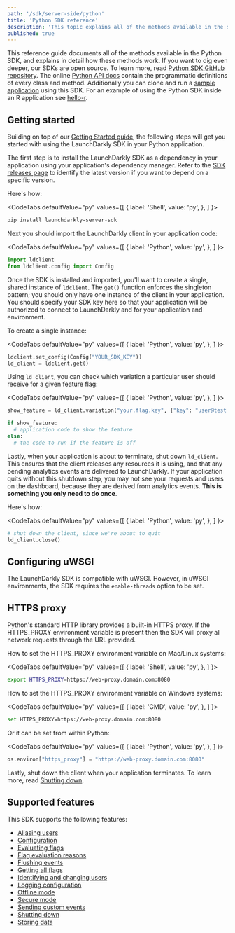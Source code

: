 ```yaml
---
path: '/sdk/server-side/python'
title: 'Python SDK reference'
description: 'This topic explains all of the methods available in the server-side Python SDK, with detail about how they work.'
published: true
---
```


This reference guide documents all of the methods available in the Python SDK, and explains in detail how these methods work. If you want to dig even deeper, our SDKs are open source. To learn more, read [Python SDK GitHub repository](https://github.com/launchdarkly/python-server-sdk). The online [Python API docs](https://launchdarkly-python-sdk.readthedocs.io/) contain the programmatic definitions of every class and method. Additionally you can clone and run a [sample application](https://github.com/launchdarkly/hello-python) using this SDK. For an example of using the Python SDK inside an R application see [hello-r](https://github.com/launchdarkly/hello-r).

## Getting started

Building on top of our [Getting Started guide](/home/getting-started), the following steps will get you started with using the LaunchDarkly SDK in your Python application.

The first step is to install the LaunchDarkly SDK as a dependency in your application using your application's dependency manager. Refer to the [SDK releases page](https://github.com/launchdarkly/python-server-sdk/releases) to identify the latest version if you want to depend on a specific version.

Here's how:

<CodeTabs
  defaultValue="py"
  values={[
    { label: 'Shell', value: 'py', },
  ]
}>
<CodeTabItem value="py">

```bash
pip install launchdarkly-server-sdk
```

</CodeTabItem>
</CodeTabs>

Next you should import the LaunchDarkly client in your application code:

<CodeTabs
  defaultValue="py"
  values={[
    { label: 'Python', value: 'py', },
  ]
}>
<CodeTabItem value="py">

```py
import ldclient
from ldclient.config import Config
```

</CodeTabItem>
</CodeTabs>

Once the SDK is installed and imported, you'll want to create a single, shared instance of `ldclient`. The `get()` function enforces the singleton pattern; you should only have one instance of the client in your application. You should specify your SDK key here so that your application will be authorized to connect to LaunchDarkly and for your application and environment.

To create a single instance:

<CodeTabs
  defaultValue="py"
  values={[
    { label: 'Python', value: 'py', },
  ]
}>
<CodeTabItem value="py">

```py
ldclient.set_config(Config("YOUR_SDK_KEY"))
ld_client = ldclient.get()
```

</CodeTabItem>
</CodeTabs>

Using `ld_client`, you can check which variation a particular user should receive for a given feature flag:

<CodeTabs
  defaultValue="py"
  values={[
    { label: 'Python', value: 'py', },
  ]
}>
<CodeTabItem value="py">

```py
show_feature = ld_client.variation("your.flag.key", {"key": "user@test.com"}, False)

if show_feature:
  # application code to show the feature
else:
  # the code to run if the feature is off
```

</CodeTabItem>
</CodeTabs>

Lastly, when your application is about to terminate, shut down `ld_client`. This ensures that the client releases any resources it is using, and that any pending analytics events are delivered to LaunchDarkly. If your application quits without this shutdown step, you may not see your requests and users on the dashboard, because they are derived from analytics events. **This is something you only need to do once**.

Here's how:

<CodeTabs
  defaultValue="py"
  values={[
    { label: 'Python', value: 'py', },
  ]
}>
<CodeTabItem value="py">

```py
# shut down the client, since we're about to quit
ld_client.close()
```

</CodeTabItem>
</CodeTabs>

## Configuring uWSGI

The LaunchDarkly SDK is compatible with uWSGI. However, in uWSGI environments, the SDK requires the `enable-threads` option to be set.

## HTTPS proxy

Python's standard HTTP library provides a built-in HTTPS proxy. If the HTTPS_PROXY environment variable is present then the SDK will proxy all network requests through the URL provided.

How to set the HTTPS_PROXY environment variable on Mac/Linux systems:

<CodeTabs
  defaultValue="py"
  values={[
    { label: 'Shell', value: 'py', },
  ]
}>
<CodeTabItem value="py">

```bash
export HTTPS_PROXY=https://web-proxy.domain.com:8080
```

</CodeTabItem>
</CodeTabs>

How to set the HTTPS_PROXY environment variable on Windows systems:

<CodeTabs
  defaultValue="py"
  values={[
    { label: 'CMD', value: 'py', },
  ]
}>
<CodeTabItem value="py">

```bash
set HTTPS_PROXY=https://web-proxy.domain.com:8080
```

</CodeTabItem>
</CodeTabs>

Or it can be set from within Python:

<CodeTabs
  defaultValue="py"
  values={[
    { label: 'Python', value: 'py', },
  ]
}>
<CodeTabItem value="py">

```py
os.environ["https_proxy"] = "https://web-proxy.domain.com:8080"
```

</CodeTabItem>
</CodeTabs>

Lastly, shut down the client when your application terminates. To learn more, read [Shutting down](/sdk/features/shutdown#python).

## Supported features

This SDK supports the following features:

* [Aliasing users](/sdk/features/aliasing-users#python)
* [Configuration](/sdk/features/config#python)
* [Evaluating flags](/sdk/features/evaluating#python)
* [Flag evaluation reasons](/sdk/features/evaluation-reasons#python)
* [Flushing events](/sdk/features/flush#python)
* [Getting all flags](/sdk/features/all-flags#python)
* [Identifying and changing users](/sdk/features/identify#python)
* [Logging configuration](/sdk/features/logging#python)
* [Offline mode](/sdk/features/offline-mode#python)
* [Secure mode](/sdk/features/secure-mode#python)
* [Sending custom events](/sdk/features/events#python)
* [Shutting down](/sdk/features/shutdown#python)
* [Storing data](/sdk/features/storing-data#python)
